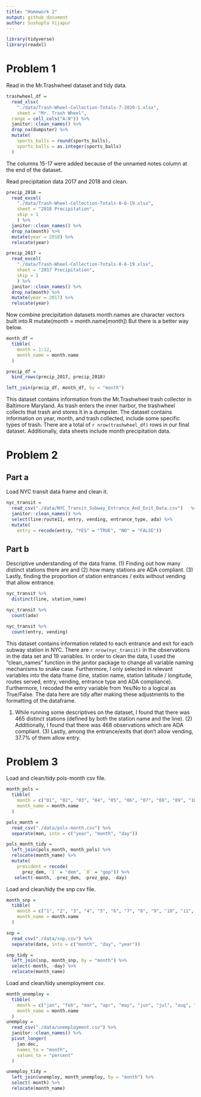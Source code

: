 ```yaml
---
title: "Homework 2"
output: github_document
author: Sushupta Vijapur
---
```

```r
library(tidyverse)
library(readxl)
```

# Problem 1

Read in the Mr.Trashwheel dataset and tidy data.

```r
trashwheel_df = 
  read_xlsx(
    "./data/Trash-Wheel-Collection-Totals-7-2020-1.xlsx",
    sheet = "Mr. Trash Wheel",
  range = cell_cols("A:N")) %>% 
  janitor::clean_names() %>% 
  drop_na(dumpster) %>% 
  mutate(
    sports_balls = round(sports_balls),
    sports_balls = as.integer(sports_balls)
  )
```
The columns 15-17 were added because of the unnamed notes column at the end of the dataset.

Read precipitation data 2017 and 2018 and clean.

```r
precip_2018 = 
  read_excel(
    "./data/Trash-Wheel-Collection-Totals-8-6-19.xlsx",
    sheet = "2018 Precipitation",
    skip = 1
    ) %>% 
  janitor::clean_names() %>% 
  drop_na(month) %>% 
  mutate(year = 2018) %>% 
  relocate(year)

precip_2017 = 
  read_excel(
    "./data/Trash-Wheel-Collection-Totals-8-6-19.xlsx",
    sheet = "2017 Precipitation",
    skip = 1
    ) %>% 
  janitor::clean_names() %>% 
  drop_na(month) %>% 
  mutate(year = 2017) %>% 
  relocate(year)
```

Now combine precipitation datasets
month.names are character vectors built into R
   mutate(month = month.name[month])
   But there is a better way below.
```r
month_df = 
  tibble(
    month = 1:12,
    month_name = month.name
  )

precip_df = 
  bind_rows(precip_2017, precip_2018)

left_join(precip_df, month_df, by = "month")
```

This dataset contains information from the Mr.Trashwheel trash collector in Baltimore Maryland. As trash enters the inner harbor, the trashwheel collects that trash and stores it in a dumpster. The dataset contains information on year, month, and trash collected, include some specific types of trash. There are a total of `r nrow(trashwheel_df)` rows in our final dataset. Additionally, data sheets include month precipitation data. 

# Problem 2

## Part a
Load NYC transit data frame and clean it. 

```r
nyc_transit = 
  read_csv("./data/NYC_Transit_Subway_Entrance_And_Exit_Data.csv")   %>%
  janitor::clean_names() %>% 
  select(line:route11, entry, vending, entrance_type, ada) %>% 
  mutate(
    entry = recode(entry, "YES" = "TRUE", "NO" = "FALSE"))
```

## Part b

Descriptive understanding of the data frame. (1) Finding out how many distinct stations there are and (2) how many stations are ADA compliant. (3) Lastly, finding the proportion of station entrances / exits without vending that allow entrance.

```r
nyc_transit %>% 
  distinct(line, station_name)

nyc_transit %>% 
  count(ada)

nyc_transit %>% 
  count(entry, vending) 
```

This dataset contains information related to each entrance and exit for each subway station in NYC. There are `r nrow(nyc_transit)` in the observations in the data set and 19 variables. In order to clean the data, I used the "clean_names" function in the janitor package to change all variable naming mechanisms to snake case. Furthermore, I only selected in relevant variables into the data frame (line, station name, station latitude / longitude, routes served, entry, vending, entrance type and ADA compliance). Furthermore, I recoded the entry variable from Yes/No to a logical as True/False. The data here are tidy after making these adjustments to the formatting of the dataframe.

(1) While running some descriptives on the dataset, I found that there was 465 distinct stations (defined by both the station name and the line). (2) Additionally, I found that there was 468 observations which are ADA compliant. (3) Lastly, among the entrance/exits that don't allow vending, 37.7% of them allow entry.

# Problem 3

Load and clean/tidy pols-month csv file.

```r
month_pols = 
  tibble(
    month = c("01", "02", "03", "04", "05", "06", "07", "08", "09", "10", "11", "12"),
    month_name = month.name
  )

pols_month = 
  read_csv("./data/pols-month.csv") %>% 
  separate(mon, into = c("year", "month", "day"))

pols_month_tidy =
  left_join(pols_month, month_pols) %>% 
  relocate(month_name) %>%
  mutate(
    president = recode(
      prez_dem, `1` = "dem", `0` = "gop")) %>% 
   select(-month, -prez_dem, -prez_gop, -day)
```

Load and clean/tidy the snp csv file.

```r
month_snp = 
  tibble(
    month = c("1", "2", "3", "4", "5", "6", "7", "8", "9", "10", "11", "12"),
    month_name = month.name
  )

snp = 
  read_csv("./data/snp.csv") %>% 
  separate(date, into = c("month", "day", "year"))

snp_tidy = 
  left_join(snp, month_snp, by = "month") %>% 
  select(-month, -day) %>% 
  relocate(month_name)
```

Load and clean/tidy unemployment csv.

```r
month_unemploy = 
  tibble(
    month = c("jan", "feb", "mar", "apr", "may", "jun", "jul", "aug", "sep", "oct", "nov", "dec"),
    month_name = month.name
  )
unemploy = 
  read_csv("./data/unemployment.csv") %>% 
  janitor::clean_names() %>%
  pivot_longer(
    jan:dec,
    names_to = "month",
    values_to = "percent"
  ) 

unemploy_tidy = 
  left_join(unemploy, month_unemploy, by = "month") %>% 
  select(-month) %>% 
  relocate(month_name)

```

